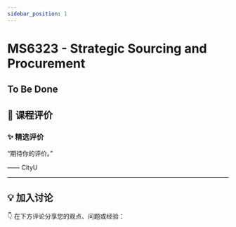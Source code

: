 ```yaml
---
sidebar_position: 1
---
```



# MS6323 - Strategic Sourcing and Procurement

## To Be Done

## **💬 课程评价**

### ✨ **精选评价**
<div className={commentStyles.commentBox}>
    <p className={commentStyles.commentText}>
        “期待你的评价。”
    </p>
    <p className={commentStyles.commentAuthor}>—— CityU</p>
</div>

---

## **💡 加入讨论**

👇 在下方评论分享您的观点、问题或经验：
<Utterances />
